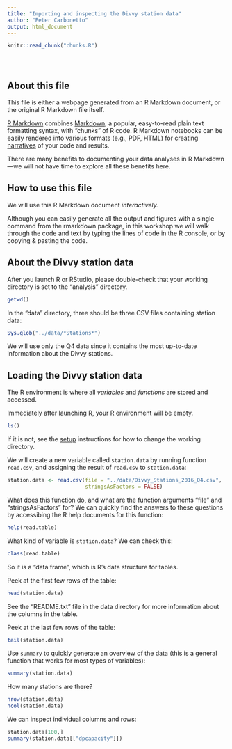 ```yaml
---
title: "Importing and inspecting the Divvy station data"
author: "Peter Carbonetto"
output: html_document
---
```


<!-- Define defaults shared by all workflowr files. -->
```r
knitr::read_chunk("chunks.R")
```

<!-- Update knitr chunk options -->
```r
```

<!-- Insert the date the file was last updated -->
```r
```

<!-- Insert the code version (Git commit SHA1) if Git repository
 exists and R package git2r is installed -->
```r
```

## About this file

This file is either a webpage generated from an R Markdown document,
or the original R Markdown file itself.

[R Markdown](http://r4ds.had.co.nz/r-markdown.html) combines
[Markdown](http://daringfireball.net/projects/markdown), a popular,
easy-to-read plain text formatting syntax, with "chunks" of R code. R
Markdown notebooks can be easily rendered into various formats (e.g.,
PDF, HTML) for creating
[narratives](https://www.oreilly.com/ideas/the-state-of-jupyter) of
your code and results.

There are many benefits to documenting your data analyses in R
Markdown---we will not have time to explore all these benefits here.

## How to use this file

We will use this R Markdown document *interactively.*

Although you can easily generate all the output and figures with a
single command from the rmarkdown package, in this workshop we will
walk through the code and text by typing the lines of code in the R
console, or by copying & pasting the code.

## About the Divvy station data

After you launch R or RStudio, please double-check that your working
directory is set to the "analysis" directory.

```r
getwd()
```

In the "data" directory, three should be three CSV files containing
station data:

```r
Sys.glob("../data/*Stations*")
```

We will use only the Q4 data since it contains the most up-to-date
information about the Divvy stations.

## Loading the Divvy station data

The R environment is where all *variables* and *functions* are stored
and accessed.

Immediately after launching R, your R environment will be empty.

```r
ls()
```

If it is not, see the [setup](setup.html) instructions for how to
change the working directory.

We will create a new variable called `station.data` by running
function `read.csv`, and assigning the result of `read.csv` to
`station.data`:

```r
station.data <- read.csv(file = "../data/Divvy_Stations_2016_Q4.csv",
                         stringsAsFactors = FALSE)
```

What does this function do, and what are the function arguments "file"
and "stringsAsFactors" for? We can quickly find the answers to these
questions by accessibing the R help documents for this function:

```r
help(read.table)
```

What kind of variable is `station.data`? We can check this:

```r
class(read.table)
```

So it is a "data frame", which is R's data structure for tables.

Peek at the first few rows of the table:

```r
head(station.data)
```

See the "README.txt" file in the data directory for more information
about the columns in the table.

Peek at the last few rows of the table:

```r
tail(station.data)
```

Use `summary` to quickly generate an overview of the data (this is a
general function that works for most types of variables):

```r
summary(station.data)
```

How many stations are there?

```r
nrow(station.data)
ncol(station.data)
```

We can inspect individual columns and rows:

```r
station.data[100,]
summary(station.data[["dpcapacity"]])
```
